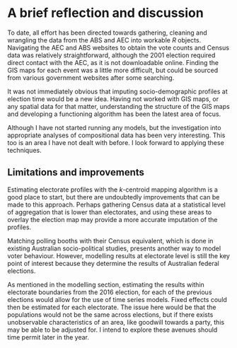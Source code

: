 # A brief reflection and discussion {#ch:ReflectionDiscussion}

To date, all effort has been directed towards gathering, cleaning and wrangling the data from the ABS and AEC into workable $R$ objects. Navigating the AEC and ABS websites to obtain the vote counts and Census data was relatively straightforward,  although the 2001 election required direct contact with the AEC, as it is not downloadable online. Finding the GIS maps for each event was a little more difficult, but could be sourced from various government websites after some searching.

It was not immediately obvious that imputing socio-demographic profiles at election time would be a new idea. Having not worked with GIS maps, or any spatial data for that matter, understanding the structure of the GIS maps and developing a functioning algorithm has been the latest area of focus.

Although I have not started running any models, but the investigation into appropriate analyses of compositional data has been very interesting. This too is an area I have not dealt with before. I look forward to applying these techniques.

## Limitations and improvements

Estimating electorate profiles with the $k$-centroid mapping algorithm is a good place to start, but there are undoubtedly improvements that can be made to this approach. Perhaps gathering Census data at a statistical level of aggregation that is lower than electorates, and using these areas to overlay the election map may provide a more accurate imputation of the profiles.

Matching polling booths with their Census equivalent, which is done in existing Australian socio-political studies, presents another way to model voter behaviour. However, modelling results at electorate level is still the key point of interest because they determine the results of Australian federal elections.

As mentioned in the modelling section, estimating the results within electorate boundaries from the 2016 election, for each of the previous elections would allow for the use of time series models. Fixed effects could then be estimated for each electorate. The issue here would be that the populations would not be the same across elections, but if there exists unobservable characteristics of an area, like goodwill towards a party, this may be able to be adjusted for. I intend to explore these avenues should time permit later in the year.
